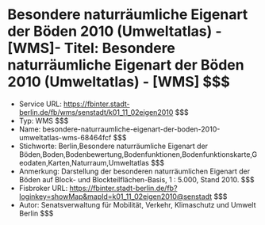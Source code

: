 # Besondere naturräumliche Eigenart der Böden 2010 (Umweltatlas) - [WMS]- Titel: Besondere naturräumliche Eigenart der Böden 2010 (Umweltatlas) - [WMS] $$$
- Service URL: https://fbinter.stadt-berlin.de/fb/wms/senstadt/k01_11_02eigen2010 $$$
- Typ: WMS $$$
- Name: besondere-naturraumliche-eigenart-der-boden-2010-umweltatlas-wms-68464fcf $$$
- Stichworte: Berlin,Besondere naturräumliche Eigenart der Böden,Boden,Bodenbewertung,Bodenfunktionen,Bodenfunktionskarte,Geodaten,Karten,Naturraum,Umweltatlas $$$
- Anmerkung: Darstellung der besonderen naturräumlichen Eigenart der Böden auf Block- und Blockteilflächen-Basis, 1 : 5.000, Stand 2010. $$$
- Fisbroker URL: https://fbinter.stadt-berlin.de/fb?loginkey=showMap&mapId=k01_11_02eigen2010@senstadt $$$
- Autor: Senatsverwaltung für Mobilität, Verkehr, Klimaschutz und Umwelt Berlin $$$
